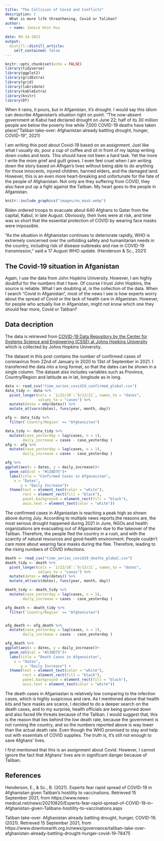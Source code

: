 ```yaml
---
title: "The Collision of Covid and Conflicts"
description: |
  What is more life threathening, Covid or Taliban?
author:
  - name: Janice Hsin Hsu
    
date: 09-14-2021
output:
  distill::distill_article:
    self_contained: false
---
```



```r
knitr::opts_chunk$set(echo = FALSE)
library(tidyverse)
library(ggplot2)
library(gridExtra)
library(grid)
library(lubridate)
library(kableExtra)
library(knitr)
library(DT)
```


When it rains, it pours, but in Afganistan, it's drought. I would say this idiom can describe Afganistan's situation right on point. "The now-absent government at Kabul had declared drought on June 22; half of its 30 million people are below the poverty line while 7,000 COVID-19 deaths have taken place("Taliban take-over: Afghanistan already battling drought, hunger, COVID-19", 2021)

I am writing this post about Covid-19 based on an assignment. Just like what I usually do, pour a cup of coffee and sit in front of my laptop writing down codes and texts. This should have not been a hard task. Yet the more I write the more grief and guilt grows. I even feel cruel when I am writing down the story based on Afhgan's lives without being able to do anything for those innocents, injured children, harmed elders, and the damaged land. However, this is an even more heart-breaking and unfortunate for the fate of the people of Afghanistan. Not only are they suffering from COVID, they also have put up a fight against the Taliban. My heart goes to the people in Afganistan.


```r
knitr::include_graphics("images/no_mask.webp")
```
Biden ordered troops to evacuate about 640 Afghans to Qatar from the capital, Kabul, in late August. Obviously, their lives were at risk, and time was so short that the essential protection of COVID by wearing face masks were impossible.

"As the situation in Afghanistan continues to deteriorate rapidly, WHO is extremely concerned over the unfolding safety and humanitarian needs in the country, including risk of disease outbreaks and rise in COVID-19 transmission," said a 17 August WHO update. (Henderson & Sc., 2021)


## The Covid-19 situation in Afganistan

Again, I use the data from John Hopkins University. However, I am highly doubtful for the numbers that I have. Of course I trust John Hopkins, the source is reliable. What I am doubting at, is the collection of the data. When I search "Covid in Afganistan", most of the news I see is how experts worry about the spread of Covid or the lack of health care in Afganistan. However, for people who actually live in Afganistan, might not know which one they should fear more, Covid or Taliban?

## Data decription

The data is retrieved from [COVID-19 Data Repository by the Center for Systems Science and Engineering (CSSE) at Johns Hopkins University](https://github.com/CSSEGISandData/COVID-19) which is collected by Johns Hopkins University.

The dataset in this post contains the number of confirmed cases of coronavirus from 22nd of January in 2020 to 13st of September in 2021. I transferred the data into a long format, so that the dates can be shown in a single column. The dataset also includes variables such as Province, Country/Region and latitude as in lat, longitude as in long.



```r
data <- read_csv("time_series_covid19_confirmed_global.csv") 
data_tidy <- data %>%
  pivot_longer(cols = `1/22/20`:`9/13/21`, names_to = "dates",
               values_to = "cases") %>%
  mutate(dates = mdy(dates)) %>% 
  mutate_at(vars(dates), funs(year, month, day)) 

afg <- data_tidy %>%
  filter(`Country/Region` == "Afghanistan")
```


```r
data_tidy <- data_tidy %>%
  mutate(case_yesterday = lag(cases, n = 1),
        daily_increase = cases - case_yesterday )
afg <- afg %>%
  mutate(case_yesterday = lag(cases, n = 1),
        daily_increase = cases - case_yesterday )
```



```r
afg %>%
ggplot(aes(x = dates, y = daily_increase))+
  geom_col(col = "#138D75")+
  labs(title = "Confirmed Cases in Afganaistan",
    x = "Dates", 
       y = "Daily Increase")+
  theme(text = element_text(color = "white"),
        rect = element_rect(fill = "black"),
        panel.background = element_rect(fill = "black"),
        axis.text = element_text(color = "white"))
```
The confirmed cases in Afganiastan is reaching a peak high as shown above during July. According to multiple news reports,the reasons are, the most serious drought happened during 2021 in June, NGOs and health organizations are evacuating out of Afganiastan due to the takeover of the Taliban. Therefore, the people fled the country in a rush, and with the scarcity of natural resources and good health environment. People couldn't care more about wearing face masks during the flee. Therefore, leading to the rising numbers of COVID infections. 

```r
death <- read_csv("time_series_covid19_deaths_global.csv") 
death_tidy <- death %>%
  pivot_longer(cols = `1/22/20`:`9/13/21`, names_to = "dates",
               values_to = "cases") %>%
  mutate(dates = mdy(dates)) %>% 
  mutate_at(vars(dates), funs(year, month, day)) 

death_tidy <- death_tidy %>%
  mutate(case_yesterday = lag(cases, n = 1),
        daily_increase = cases - case_yesterday )

afg_death <- death_tidy %>%
  filter(`Country/Region` == "Afghanistan")


afg_death <- afg_death %>%
  mutate(case_yesterday = lag(cases, n = 1),
        daily_increase = cases - case_yesterday )
```

```r
afg_death %>%
ggplot(aes(x = dates, y = daily_increase))+
  geom_col(col = "#138D75")+
  labs(title = "Death Cases in Afganaistan",
    x = "Dates", 
       y = "Daily Increase") +
  theme(text = element_text(color = "white"),
        rect = element_rect(fill = "black"),
        panel.background = element_rect(fill = "black"),
        axis.text = element_text(color = "white"))
```




The death cases in Afganiastan is relatively low comparing to the infection cases, which is highly suspicious and rare. As I mentioned above that health kits and face masks are scarce, I decided to do a deeper search on the death cases, and to my surprise, health officials are being gunned down and also faced life threats because of the Taliban. I would suggest that, this is the reason that lies behind the low death rate, because the government is not running the country, and so the numbers reported above is way lower than the actual death rate. Even though the WHO promised to stay and help out with essentials of COVID supplies. The truth is, it's still not enough to save Afghans' lives. 


I first mentioned that this is an assignment about Covid. However, I cannot ignore the fact that Afghans' lives are in significant danger because of Taliban.



## References
Henderson, E., & Sc., B. (2021). Experts fear rapid spread of COVID-19 in Afghanistan given Taliban's hostility to vaccinations. Retrieved 15 September 2021, from https://www.news-medical.net/news/20210820/Experts-fear-rapid-spread-of-COVID-19-in-Afghanistan-given-Talibans-hostility-to-vaccinations.aspx

Taliban take-over: Afghanistan already battling drought, hunger, COVID-19. (2021). Retrieved 15 September 2021, from https://www.downtoearth.org.in/news/governance/taliban-take-over-afghanistan-already-battling-drought-hunger-covid-19-78475

